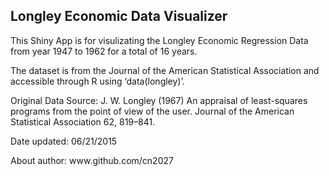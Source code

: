 ## Longley Economic Data Visualizer

This Shiny App is for visulizating the Longley Economic Regression Data from year 1947 to 1962 for a total of 16 years.

The dataset is from the Journal of the American Statistical Association and accessible through R using 'data(longley)'.

Original Data Source: J. W. Longley (1967) An appraisal of least-squares programs from the point of view of the user. Journal of the American Statistical Association 62, 819–841.

Date updated: 06/21/2015

About author: www.github.com/cn2027
